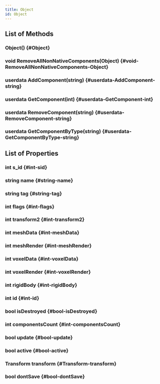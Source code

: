 ```yaml
---
title: Object
id: Object
---
```


## List of Methods

### Object() {#Object}

### void RemoveAllNonNativeComponents(Object) {#void-RemoveAllNonNativeComponents-Object}

### userdata AddComponent(string) {#userdata-AddComponent-string}

### userdata GetComponent(int) {#userdata-GetComponent-int}

### userdata RemoveComponent(string) {#userdata-RemoveComponent-string}

### userdata GetComponentByType(string) {#userdata-GetComponentByType-string}

## List of Properties

### int s_id {#int-sid}

### string name {#string-name}

### string tag {#string-tag}

### int flags {#int-flags}

### int transform2 {#int-transform2}

### int meshData {#int-meshData}

### int meshRender {#int-meshRender}

### int voxelData {#int-voxelData}

### int voxelRender {#int-voxelRender}

### int rigidBody {#int-rigidBody}

### int id {#int-id}

### bool isDestroyed {#bool-isDestroyed}

### int componentsCount {#int-componentsCount}

### bool update {#bool-update}

### bool active {#bool-active}

### Transform transform {#Transform-transform}

### bool dontSave {#bool-dontSave}

